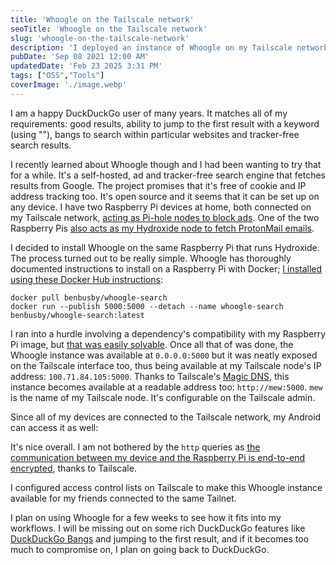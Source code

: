 ```yaml
---
title: 'Whoogle on the Tailscale network'
seoTitle: 'Whoogle on the Tailscale network'
slug: 'whoogle-on-the-tailscale-network'
description: 'I deployed an instance of Whoogle on my Tailscale network so that I can make ad-free and tracker-free Google search queries from my desktop and on the go.'
pubDate: 'Sep 08 2021 12:00 AM'
updatedDate: 'Feb 23 2025 3:31 PM'
tags: ["OSS","Tools"]
coverImage: './image.webp'
---
```


I am a happy DuckDuckGo user of many years. It matches all of my requirements: good results, ability to jump to the first result with a keyword (using "\"), bangs to search within particular websites and tracker-free search results.


I recently learned about Whoogle though and I had been wanting to try that for a while. It's a self-hosted, ad and tracker-free search engine that fetches results from Google. The project promises that it's free of cookie and IP address tracking too. It's open source and it seems that it can be set up on any device. I have two Raspberry Pi devices at home, both connected on my Tailscale network, [acting as Pi-hole nodes to block ads](https://www.arun.blog/private-pi-hole-hosting-fly-tailscale/). One of the two Raspberry Pis [also acts as my Hydroxide node to fetch ProtonMail emails](https://www.arun.blog/hydroxide-headless-bridge-for-protonmail-on-tailscale/).


I decided to install Whoogle on the same Raspberry Pi that runs Hydroxide. The process turned out to be really simple. Whoogle has thoroughly documented instructions to install on a Raspberry Pi with Docker; [I installed using these Docker Hub instructions](https://github.com/benbusby/whoogle-search#docker-cli):


```text
docker pull benbusby/whoogle-search
docker run --publish 5000:5000 --detach --name whoogle-search benbusby/whoogle-search:latest
```


I ran into a hurdle involving a dependency's compatibility with my Raspberry Pi image, but [that was easily solvable](https://github.com/benbusby/whoogle-search/issues/420#issuecomment-914547346). Once all that of was done, the Whoogle instance was available at `0.0.0.0:5000` but it was neatly exposed on the Tailscale interface too, thus being available at my Tailscale node's IP address: `100.71.84.105:5000`. Thanks to Tailscale's [Magic DNS](https://tailscale.com/kb/1081/magicdns/), this instance becomes available at a readable address too: `http://mew:5000`. `mew` is the name of my Tailscale node. It's configurable on the Tailscale admin.


<R2Image imageKey="assets/whoogle-on-the-tailscale-network-10d1638e-cd98-8063-b1a4-df5732895590.png" alt="An image showing a search query on my Whoogle instance." />


Since all of my devices are connected to the Tailscale network, my Android can access it as well:


<R2Image imageKey="assets/whoogle-on-the-tailscale-network-10d1638e-cd98-802e-8b03-e5fac44bee13.png" alt="An image showing a Whoogle search query on Android." />


It's nice overall. I am not bothered by the `http` queries as [the communication between my device and the Raspberry Pi is end-to-end encrypted](https://tailscale.com/kb/1093/can-tailscale-decrypt-my-traffic/), thanks to Tailscale.


I configured access control lists on Tailscale to make this Whoogle instance available for my friends connected to the same Tailnet.


I plan on using Whoogle for a few weeks to see how it fits into my workflows. I will be missing out on some rich DuckDuckGo features like [DuckDuckGo Bangs](https://duckduckgo.com/bang) and jumping to the first result, and if it becomes too much to compromise on, I plan on going back to DuckDuckGo.

